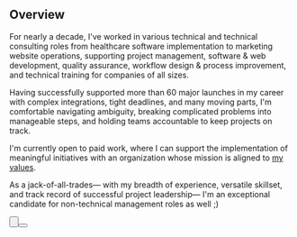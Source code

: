 <Heading level="h1" text="Project Leadership & Technical Consulting" />

<Status text="Open to Work" />

## Overview

For nearly a decade, I've worked in various technical and technical consulting roles from healthcare software implementation to marketing website operations, supporting project management, software & web development, quality assurance, workflow design & process improvement, and technical training for companies of all sizes.

Having successfully supported more than 60 major launches in my career with complex integrations, tight deadlines, and many moving parts, I'm comfortable navigating ambiguity, breaking complicated problems into manageable steps, and holding teams accountable to keep projects on track.

<span className="bold-underline">I'm currently open to paid work</span>, where I can support the implementation of meaningful initiatives with an organization whose mission is aligned to [my values](/work/spiritual).

As a jack-of-all-trades— with my breadth of experience, versatile skillset, and track record of successful project leadership— I'm an exceptional candidate for non-technical management roles as well ;)

<Button
  action="download"
  text="Download Resume"
  link="https://drive.google.com/file/d/1iTvpI1tIrhsLtupMHxhMja_BJkFOAb55/view?usp=drive_link"
/>

<Button action="contact" text="Email Me" link="mailto:d@rootedvision.co?Subject=Website Contact" />
